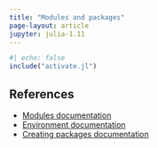 ```yaml
---
title: "Modules and packages"
page-layout: article
jupyter: julia-1.11
---
```


```julia
#| echo: false
include("activate.jl")
```


## References

- [Modules documentation](https://docs.julialang.org/en/v1/manual/modules/)
- [Environment documentation](https://pkgdocs.julialang.org/v1/environments/)
- [Creating packages documentation](https://pkgdocs.julialang.org/v1/creating-packages/)